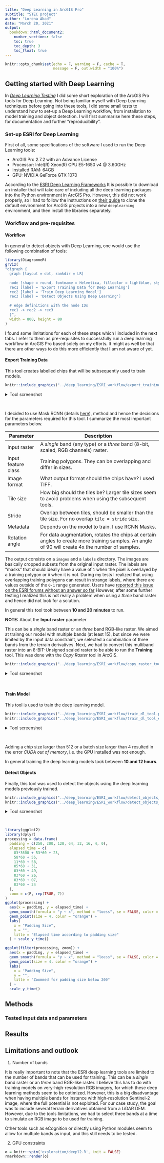 ```yaml
---
title: "Deep Learning in ArcGIS Pro"
subtitle: "STEC project"
author: "Lorena Abad"
date: "March 20, 2021"
output: 
  bookdown::html_document2:
    number_sections: false
    toc: true
    toc_depth: 3
    toc_float: true
---
```


```r
knitr::opts_chunk$set(echo = F, warning = F, cache = T,
                      message = F, out.width = "100%")
```

## Getting started with Deep Learning 
In [*Deep Learning Testing*](https://loreabad6.github.io/Gullies/exploration/deepl1.html)
I did some short exploration of the ArcGIS Pro tools for Deep Learning. 
Not being familiar myself with Deep Learning techniques before going into
these tools, I did some small tests to understand how to set-up a Deep 
Learning workflow, from installation to model training and object detection.
I will first summarise here these steps, for documentation and further
"reproducibility".

### Set-up ESRI for Deep Learning
First of all, some specifications of the software I used to run the
Deep Learning tools:

- ArcGIS Pro 2.7.2 with an Advance License
- Processor: Intel(R) Xeon(R) CPU E5-1650 v4 @ 3.60GHz
- Installed RAM: 64GB
- GPU: NVIDIA GeForce GTX 1070

According to the [ESRI Deep Learning Frameworks](https://github.com/Esri/deep-learning-frameworks)
It is possible to download an installer that will take care of including
all the deep learning packages into the Python environment in ArcGIS Pro. 
However, this did not work properly, so I had to follow the instructions
on [their guide](https://github.com/Esri/deep-learning-frameworks/blob/master/install-deep-learning-frameworks-manually-2-7.pdf)
to clone the default environment for ArcGIS projects into a new 
`deeplearning` environment, and then install the libraries separately.

### Workflow and pre-requisites {.tabset}
#### Workflow 
In general to detect objects with Deep Learning, one would use the following
combination of tools:

```r
library(DiagrammeR)
grViz(
"digraph {
  graph [layout = dot, rankdir = LR]
  
  node [shape = round, fontname = Helvetica, fillcolor = lightblue, style = filled]        
  rec1 [label = 'Export Training Data for Deep Learning']
  rec2 [label = 'Train Deep Learning Model']
  rec3 [label = 'Detect Objects Using Deep Learning']
  
  # edge definitions with the node IDs
  rec1 -> rec2 -> rec3 
  }", 
  width = 800, height = 80
)
```

I found some limitations for each of these steps which I included in the next
tabs. I refer to them as pre-requisites to successfully run a deep learning 
workflow in ArcGIS Pro based solely on my efforts. It might as well be that
there are other ways to do this more efficiently that I am not aware of yet. 

#### Export Training Data
This tool creates labelled chips that will be subsequently used to train models.
 

```r
knitr::include_graphics("../deep_learning/ESRI_workflow/export_training_tool.png")
```

<details>
 <summary>Tool screenshot</summary>

```r
```

</details> <br>

I decided to use Mask RCNN (details [here](https://alittlepain833.medium.com/simple-understanding-of-mask-rcnn-134b5b330e95)),
method and hence the decisions for the parameters required for this tool.
I summarize the most important parameters below. 

| **Parameter** | **Description** |
| ----| --------------- |
| Input raster | A *single* band (any type) or a *three* band (8-bit, scaled, RGB channels) raster. |
| Input feature class | Training polygons. They can be overlapping and differ in sizes. |
| Image format | What output format should the chips have? I used TIFF. |
| Tile size | How big should the tiles be? Larger tile sizes seem to avoid problems when using the subsequent tools. |
| Stride | Overlap between tiles, should be smaller than the tile size. For no overlap `tile = stride` size. |
| Metadata | Depends on the model to train. I use RCNN Masks. |
| Rotation angle | For data augmentation, rotates the chips at certain angles to create more training samples. An angle of 90 will create 4x the number of samples. |

The output consists on a `images` and a `labels` directory. 
The images are basically cropped subsets from the original input raster. 
The labels are "masks" that should ideally have a value of `1` when the pixel
is overlayed by a training polygon or `0` when it is not. During my tests I realized that 
using overlapping training polygons can result in strange labels, where there are values 
outside of the `0-1` range generated. Users have [reported this issue on the ESRI forums without an answer so far](https://community.esri.com/t5/arcgis-pro-questions/quot-export-training-data-for-deep-learning-quot-creates/m-p/225513)
However, after some further testing I realized this is not really 
a problem when using a *three* band raster and hence did not look for a solution. 

In general this tool took between **10 and 20 minutes** to run.

**NOTE:** About the **Input raster** parameter

This can be a *single* band raster or an *three* band RGB-like raster. We aimed at
trainng our model with multiple bands (at least 15), but since we were limited by
the input data constraint, we selected a combination of three bands from the terrain
derivatives. Next, we had to convert this multiband raster into an 8-BIT-Unsigned scaled raster
to be able to run the **Training** tool. This was done with the *Copy Raster* tool in ArcGIS.


```r
knitr::include_graphics("../deep_learning/ESRI_workflow/copy_raster_tool.png")
```

<details>
 <summary>Tool screenshot</summary>

```r
```

</details> <br>

#### Train Model
This tool is used to train the deep learning model.


```r
knitr::include_graphics("../deep_learning/ESRI_workflow/train_dl_tool.png")
knitr::include_graphics("../deep_learning/ESRI_workflow/train_dl_tool_env.png")
```

<details>
 <summary>Tool screenshot</summary>

```r
```

</details> <br>

Adding a chip size larger than 512 or a batch size larger than 4 resulted in
the error *CUDA out of memory*, i.e. the GPU installed was not enough.

In general training the deep learning models took between **10 and 12 hours**. 

#### Detect Objects
Finally, this tool was used to detect the objects using the deep learning models
previously trained.


```r
knitr::include_graphics("../deep_learning/ESRI_workflow/detect_objects_tool.png")
knitr::include_graphics("../deep_learning/ESRI_workflow/detect_objects_tool_env.png")
```

<details>
 <summary>Tool screenshot</summary>

```r
```

</details> <br>


```r
library(ggplot2)
library(dplyr)
processing = data.frame(
  padding = c(250, 200, 128, 64, 32, 16, 4, 0),
  elapsed_time = c(
    83*3600 + 53*60 + 23,
    58*60 + 55,
    11*60 + 58,
    05*60 + 31,
    03*60 + 49,
    03*60 + 26,
    03*60 + 07,
    03*60 + 24
  ),
  zoom = c(F, rep(TRUE, 7))
)
ggplot(processing) +
  aes(x = padding, y = elapsed_time) +
  geom_smooth(formula = "y ~ x", method = "loess", se = FALSE, color = "grey30") +
  geom_point(size = 4, color = "orange") +
  labs(
    x = "Padding Size", 
    y = "", 
    title = "Elapsed time according to padding size"
  ) + scale_y_time()

ggplot(filter(processing, zoom)) +
  aes(x = padding, y = elapsed_time) +
  geom_smooth(formula = "y ~ x", method = "loess", se = FALSE, color = "grey30") +
  geom_point(size = 4, color = "orange") +
  labs(
    x = "Padding Size", 
    y = "", 
    title = "Zoommed for padding size below 200"
  ) +
  scale_y_time() 
```

## Methods
### Tested input data and parameters
## Results
## Limitations and outlook

1. Number of bands 

It is really important to note that the ESRI deep learning tools are limited to the 
number of bands that can be used for training. This can be a *single* band raster
or an *three* band RGB-like raster. I believe this has to do with training models 
on very-high-resolution RGB imagery, for which these deep learning methods seem to
be optimized. However, this is a big disadvantage when having multiple bands for
instance with high-resolution Sentinel-2 image, where the full potential is not
exploited. For our case study, the goal was to include several terrain derivatives
obtained from a LiDAR DEM. However, due to the tools limitations, we had to select
three bands at a time to simulate an RGB image to be used for training. 

Other tools such as eCognition or directly using Python modules seem to allow for
multiple bands as input, and this still needs to be tested. 

2. GPU constraints


```r
o = knitr::spin('exploration/deepl2.R', knit = FALSE)
rmarkdown::render(o)
```

